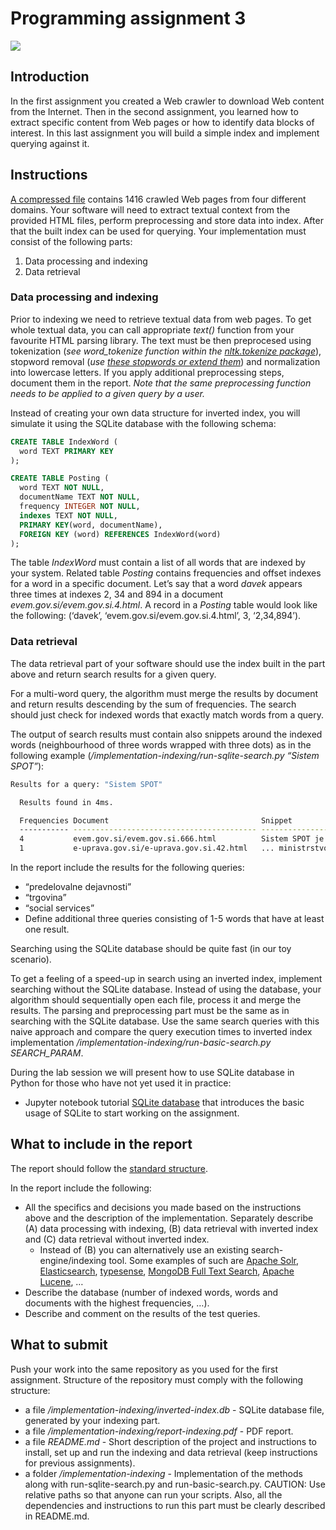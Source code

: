 # Programming assignment 3 {#PA3}

<img src="img/book/spider-01.png" />

## Introduction 

In the first assignment you created a Web crawler to download Web content from the Internet. Then in the second assignment, you learned how to extract specific content from Web pages or how to identify data blocks of interest. In this last assignment you will build a simple index and implement querying against it.

## Instructions 

[A compressed file](data/pa3/PA3-data.zip) contains 1416 crawled Web pages from four different domains. Your software will need to extract textual context from the provided HTML files, perform preprocessing and store data into index. After that the built index can be used for querying. Your implementation must consist of the following parts:

1. Data processing and indexing
2. Data retrieval

### Data processing and indexing

Prior to indexing we need to retrieve textual data from web pages. To get whole textual data, you can call appropriate *text()* function from your favourite HTML parsing library. The text must be then preprocesed using tokenization (*see word_tokenize function within the [nltk.tokenize package](https://www.nltk.org/api/nltk.tokenize.html)*), stopword removal (*use [these stopwords or extend them](data/pa3/stopwords.py)*) and normalization into lowercase letters. If you apply additional preprocessing steps, document them in the report. *Note that the same preprocessing function needs to be applied to a given query by a user.*

Instead of creating your own data structure for inverted index, you will simulate it using the SQLite database with the following schema:

```sql
CREATE TABLE IndexWord (
  word TEXT PRIMARY KEY
);

CREATE TABLE Posting (
  word TEXT NOT NULL,
  documentName TEXT NOT NULL,
  frequency INTEGER NOT NULL,
  indexes TEXT NOT NULL,
  PRIMARY KEY(word, documentName),
  FOREIGN KEY (word) REFERENCES IndexWord(word)
);
```

The table *IndexWord* must contain a list of all words that are indexed by your system. Related table *Posting* contains frequencies and offset indexes for a word in a specific document. Let's say that a word *davek* appears three times at indexes 2, 34 and 894 in a document *evem.gov.si/evem.gov.si.4.html*. A record in a *Posting* table would look like the following: ('davek', 'evem.gov.si/evem.gov.si.4.html', 3, '2,34,894').

### Data retrieval

The data retrieval part of your software should use the index built in the part above and return search results for a given query.

For a multi-word query, the algorithm must merge the results by document and return results descending by the sum of frequencies. The search should just check for indexed words that exactly match words from a query.

The output of search results must contain also snippets around the indexed words (neighbourhood of three words wrapped with three dots) as in the following example (*/implementation-indexing/run-sqlite-search.py "Sistem SPOT"*):

```bash
Results for a query: "Sistem SPOT"

  Results found in 4ms.

  Frequencies Document                                  Snippet
  ----------- ----------------------------------------- -----------------------------------------------------------
  4           evem.gov.si/evem.gov.si.666.html          Sistem SPOT je eden boljši ... dosedanje delovanje SPOT ni zadovoljivo za ... je bila zaključena. Sistem ni deloval dobro ...
  1           e-uprava.gov.si/e-uprava.gov.si.42.html   ... ministrstvo je nadgradilo sistem za učinkovitejšo uporabo.
```

In the report include the results for the following queries:

* "predelovalne dejavnosti"
* "trgovina"
* "social services"
* Define additional three queries consisting of 1-5 words that have at least one result.

Searching using the SQLite database should be quite fast (in our toy scenario). 

To get a feeling of a speed-up in search using an inverted index, implement searching without the SQLite database. Instead of using the database, your algorithm should sequentially open each file, process it and merge the results. The parsing and preprocessing part must be the same as in searching with the SQLite database. Use the same search queries with this naive approach and compare the query execution times to inverted index implementation */implementation-indexing/run-basic-search.py SEARCH_PARAM*.

During the lab session we will present how to use SQLite database in Python for those who have not yet used it in practice:

* Jupyter notebook tutorial [SQLite database](notebooks/SQLite database.zip) that introduces the basic usage of SQLite to start working on the assignment.

## What to include in the report

The report should follow the [standard structure](https://fri.uni-lj.si/sl/napotki-za-pisanje-porocila).

In the report include the following:

* All the specifics and decisions you made based on the instructions above and the description of the implementation. Separately describe (A) data processing with indexing, (B) data retrieval with inverted index and (C) data retrieval without inverted index.
  * Instead of (B) you can alternatively use an existing search-engine/indexing tool. Some examples of such are [Apache Solr](https://solr.apache.org/), [Elasticsearch](https://www.elastic.co/), [typesense](https://typesense.org/), [MongoDB Full Text Search](https://www.mongodb.com/docs/manual/text-search/), [Apache Lucene](https://lucene.apache.org/), ...
* Describe the database (number of indexed words, words and documents with the highest frequencies, ...).
* Describe and comment on the results of the test queries.

## What to submit

Push your work into the same repository as you used for the first assignment. Structure of the repository must comply with the following structure:


 * a file */implementation-indexing/inverted-index.db* - SQLite database file, generated by your indexing part.
 * a file */implementation-indexing/report-indexing.pdf* - PDF report.
 * a file *README.md* - Short description of the project and instructions to install, set up and run the indexing and data retrieval (keep instructions for previous assignments).
 * a folder */implementation-indexing* - Implementation of the methods along with run-sqlite-search.py and run-basic-search.py. CAUTION: Use relative paths so that anyone can run your scripts. Also, all the dependencies and instructions to run this part must be clearly described in README.md.
 
<!--
## Grading schema

All the submissions will be manually graded by the assistant. Also plagiarism check will be run across all the submissions. Grading will begin after the last late submission day. The submission time will be selected as the last commit time in the repository. 

The maximum score of 100 will roughly consist of the following:

Points | Item
------ | ----
30 | Inverted database check
40 | Data retrieval and ranking (inverted index) results and implementation
20 | Data retrieval and ranking (sequential file reading) results and implementation
10 | Submission repository compliance


Selected groups will need to defend their work during the lab hours. If a group does not agree with their achieved score, it will be able to "negotiate"/defend their programming assignment submission.
-->
